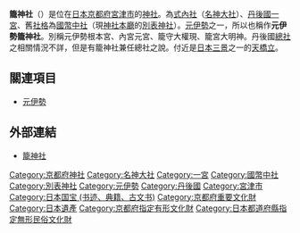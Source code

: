 {{日本神社
| name = 籠神社
| img = File:Kono-jinja Haiden.JPG
| img_capt = 拜殿
| image_width = 250px
| nihongo = 籠神社
| hiragana = このじんじゃ、こもりじんじゃ
| romaji = Kono Jinja
| location = [[京都府|京都府]][[宮津市|宮津市]]字大垣430
| god = [[天火明命|彥火明命]]
| type = [[式內社|式內社]]（[[名神大社|名神大社]]）、[[丹後國|丹後國]][[一宮|一宮]]、[[國幣中社|國幣中社]]、[[別表神社|別表神社]]
| struct = [[神明造|神明造]]
| open_year = 
| cere_date = 4月24日（葵祭）
|}}

'''籠神社'''（{{lang-ja|このじんじゃ}}）是位在[[日本|日本]][[京都府|京都府]][[宮津市|宮津市]]的[[神社|神社]]。為[[式內社|式內社]]（[[名神大社|名神大社]]）、[[丹後國|丹後國]][[一宮|一宮]]、舊[[社格|社格]]為[[國幣中社|國幣中社]]（現[[神社本廳|神社本廳]]的[[別表神社|別表神社]]）。[[元伊勢|元伊勢]]之一，所以也稱作'''元伊勢籠神社'''。別稱元伊勢根本宮、內宮元宮、籠守大權現、籠宮大明神。丹後國[[總社|總社]]之相關情況不詳，但是有籠神社兼任總社之說。付近是[[日本三景|日本三景]]之一的[[天橋立|天橋立]]。

== 關連項目 ==
*[[元伊勢|元伊勢]]

== 外部連結 ==
{{Commonscat|Kono-jinja (Miyazu)}}
* [http://www.motoise.jp/ 籠神社]

{{一宮}}
{{近代社格制度}}

[[Category:京都府神社|Category:京都府神社]]
[[Category:名神大社|Category:名神大社]]
[[Category:一宮|Category:一宮]]
[[Category:國幣中社|Category:國幣中社]]
[[Category:別表神社|Category:別表神社]]
[[Category:元伊勢|Category:元伊勢]]
[[Category:丹後國|Category:丹後國]]
[[Category:宮津市|Category:宮津市]]
[[Category:日本国宝_(书迹、典籍、古文书)|Category:日本国宝 (书迹、典籍、古文书)]]
[[Category:京都府重要文化財|Category:京都府重要文化財]]
[[Category:日本遺產|Category:日本遺產]]
[[Category:京都府指定有形文化財|Category:京都府指定有形文化財]]
[[Category:日本都道府縣指定無形民俗文化財|Category:日本都道府縣指定無形民俗文化財]]